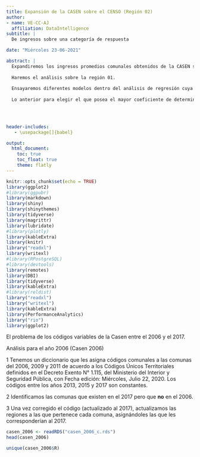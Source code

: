 ```yaml
---
title: Expansión de la CASEN sobre el CENSO (Región 02)
author:
- name: VE-CC-AJ
  affiliation: DataIntelligence
subtitle: | 
  De ingresos sobre una categoría de respuesta 

date: "Miércoles 23-06-2021"

abstract: |
  Expandiremos los ingresos promedios comunales obtenidos de la CASEN sobre la categoría de respuesta: "tejas o tejuelas de arcilla, metálicas, de cemento, de madera, asfálticas o plásticas" del campo P03B del CENSO de viviendas, que fue la categoría de respuesta que más alto correlaciona con los ingresos expandidos (obtenidos de la multiplicación del ingreso promedio y los habitantes), ambos a nivel comunal.
  
  Haremos el análisis sobre la región 01.
  
  Ensayaremos diferentes modelos dentro del análisis de regresión cuya variable independiente será: "frecuencia de población que posee la variable Censal respecto a la zona" y la dependiente: "ingreso expandido por zona"
  
  Lo anterior para elegir el que posea el mayor coeficiente de determinación y así contruir una tabla de valores predichos.
  


    
header-includes:
   - \usepackage[]{babel}

output:
  html_document:
    toc: true
    toc_float: true
    theme: flatly
---
```


```r
knitr::opts_chunk$set(echo = TRUE)
library(ggplot2)
#library(ggpubr)
library(markdown)
library(shiny)
library(shinythemes)
library(tidyverse)
library(magrittr)
library(lubridate)
#library(plotly)
library(kableExtra)
library(knitr)
library("readxl")
library(writexl)
#library(RPostgreSQL)
#library(devtools)
library(remotes)
library(DBI)
library(tidyverse)
library(kableExtra)
#library(reldist)
library("readxl")
library("writexl")
library(kableExtra)
library(PerformanceAnalytics)
library("rio")
library(ggplot2)
```

El problema de los códigos variables de la Casen entre el 2006 y el 2017.

Análisis para el año 2006 (Casen 2006)

1 Tenemos un diccionario que les asigna códigos comunales a las comunas del 2006, 2009 y 2011 de acuerdo a los Códigos Únicos Territoriales definidos en el Decreto Exento N° 1.115, del Ministerio del Interior y Seguridad Pública, con Fecha edición: Miércoles, Julio 22, 2020. Los códigos entre los años 2013, 2015 y 2017 son constantes.

2 Identificamos las comunas que existen en el 2017 pero que **no** en el 2006.

3 Una vez corregido el código (actualizado al 2017), actualizamos las regiones a las que pertenece cada comuna, asignándoles las que les corresponderían al 2017.

```r
casen_2006 <- readRDS("casen_2006_c.rds")
head(casen_2006)
```

```r
unique(casen_2006$R)
```












